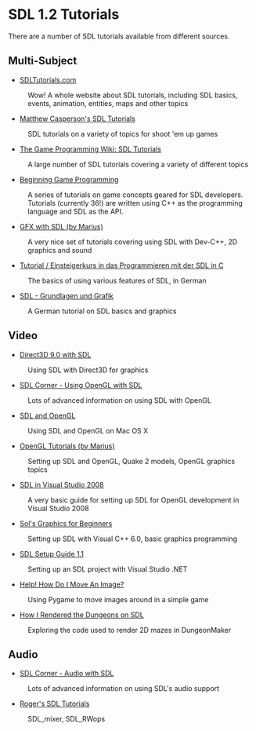 = SDL 1.2 Tutorials =
There are a number of SDL tutorials available from different sources.


== Multi-Subject ==
* [http://www.sdltutorials.com/ SDLTutorials.com]
: Wow! A whole website about SDL tutorials, including SDL basics, events, animation, entities, maps and other topics

* [http://www.brighthub.com/hubfolio/matthew-casperson/blog/archive/2009/07/02/sdl-competition-here-i-come.aspx Matthew Casperson's SDL Tutorials]
: SDL tutorials on a variety of topics for shoot 'em up games

* [http://gpwiki.org/index.php/Category:All_SDL_articles The Game Programming Wiki: SDL Tutorials]
: A large number of SDL tutorials covering a variety of different topics

* [http://lazyfoo.net/SDL_tutorials/index.php Beginning Game Programming]
: A series of tutorials on game concepts geared for SDL developers.  Tutorials (currently 36!) are written using C++ as the programming language and SDL as the API.

* [http://cone3d.gamedev.net/cgi-bin/index.pl?page=tutorials/gfxsdl/index GFX with SDL (by Marius)]
: A very nice set of tutorials covering using SDL with Dev-C++, 2D graphics and sound

* [http://de.wikibooks.org/wiki/SDL Tutorial / Einsteigerkurs in das Programmieren mit der SDL in C]
: The basics of using various features of SDL, in German

* [http://www.pro-linux.de/work/sdl/ SDL - Grundlagen und Grafik]
: A German tutorial on SDL basics and graphics


== Video ==

* [http://www.gamedev.net/reference/articles/article2249.asp Direct3D 9.0 with SDL]
: Using SDL with Direct3D for graphics

* [http://osdl.sourceforge.net/main/documentation/rendering/SDL-openGL.html SDL Corner - Using OpenGL with SDL]
: Lots of advanced information on using SDL with OpenGL

* [http://www.meandmark.com/sdlopenglpart1.html SDL and OpenGL]
: Using SDL and OpenGL on Mac OS X

* [http://cone3d.gamedev.net/cgi-bin/index.pl?page=tutorials/ogladv/index OpenGL Tutorials (by Marius)]
: Setting up SDL and OpenGL, Quake 2 models, OpenGL graphics topics

* [http://braindeadclown.com/GLUT_SDL_VS08.html SDL in Visual Studio 2008]
: A very basic guide for setting up SDL for OpenGL development in Visual Studio 2008

* [http://sol.gfxile.net/gp/ Sol's Graphics for Beginners]
: Setting up SDL with Visual C++ 6.0, basic graphics programming

* [http://pgdc.purdue.org/sdltutorial/sdl_setup.html SDL Setup Guide 1.1]
: Setting up an SDL project with Visual Studio .NET

* [http://pygame.org/docs/tut/MoveIt.html Help! How Do I Move An Image?]
: Using Pygame to move images around in a simple game

* [http://dungeonmaker.sourceforge.net/manual/tutorial1_1.html How I Rendered the Dungeons on SDL]
: Exploring the code used to render 2D mazes in Dungeon<code></code>Maker

== Audio ==

* [http://osdl.sourceforge.net/main/documentation/rendering/SDL-audio.html SDL Corner - Audio with SDL]
: Lots of advanced information on using SDL's audio support

* [http://kekkai.org/roger/sdl/ Roger's SDL Tutorials]
: SDL_mixer, SDL_RWops
